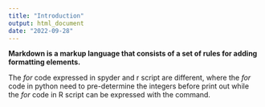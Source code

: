 ```yaml
---
title: "Introduction"
output: html_document
date: "2022-09-28"
---
```


**Markdown is a markup language that consists of a set of rules for adding formatting elements.**

The *for* code expressed in spyder and r script are different, where the *for* code in python need to pre-determine the integers before print out while the *for* code in R script can be expressed with the command.
